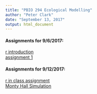 ```yaml
---
title: "PBIO 294 Ecological Modelling"
author: "Peter Clark"
date: "September 13, 2017"
output: html_document
---
```


#### Assignments for 9/6/2017:
[r introduction](Ecol_Modelling_Assignment1.R)   
[assignment 1](Ecol_Modelling_Assignment1_Kruschke_chap_2.html)

#### Assignments for 9/12/2017:
[r in class assignment](Ecol_Modelling_Assignment2.R)   
[Monty Hall Simulation](Ecol_Modelling_Monty_Hall.html)
